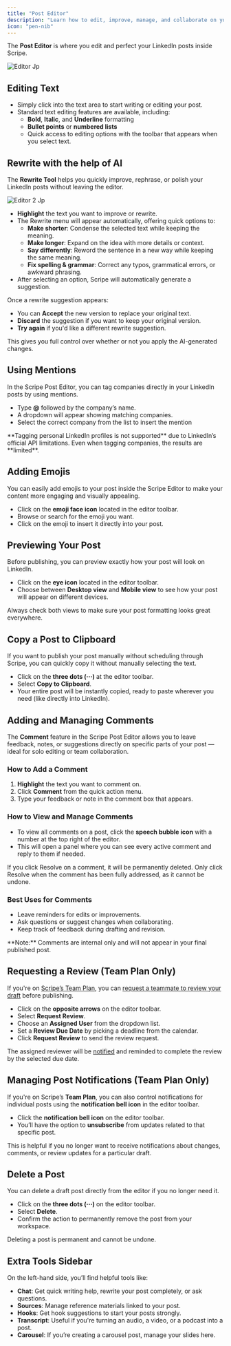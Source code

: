 ```yaml
---
title: "Post Editor"
description: "Learn how to edit, improve, manage, and collaborate on your LinkedIn posts inside the Scripe Post Editor."
icon: "pen-nib"
---
```


The **Post Editor** is where you edit and perfect your LinkedIn posts inside Scripe.

![Editor Jp](/images/editor.jpg)

## Editing Text

- Simply click into the text area to start writing or editing your post.
- Standard text editing features are available, including:
  - **Bold**, **Italic**, and **Underline** formatting
  - **Bullet points** or **numbered lists**
  - Quick access to editing options with the toolbar that appears when you select text.

## Rewrite with the help of AI

The **Rewrite Tool** helps you quickly improve, rephrase, or polish your LinkedIn posts without leaving the editor.

![Editor 2 Jp](/images/editor-2.jpg)

- **Highlight** the text you want to improve or rewrite.
- The Rewrite menu will appear automatically, offering quick options to:
  - **Make shorter**: Condense the selected text while keeping the meaning.
  - **Make longer**: Expand on the idea with more details or context.
  - **Say differently**: Reword the sentence in a new way while keeping the same meaning.
  - **Fix spelling & grammar**: Correct any typos, grammatical errors, or awkward phrasing.
- After selecting an option, Scripe will automatically generate a suggestion.

Once a rewrite suggestion appears:

- You can **Accept** the new version to replace your original text.
- **Discard** the suggestion if you want to keep your original version.
- **Try again** if you'd like a different rewrite suggestion.

This gives you full control over whether or not you apply the AI-generated changes.

## Using Mentions

In the Scripe Post Editor, you can tag companies directly in your LinkedIn posts by using mentions.

- Type **@** followed by the company’s name.
- A dropdown will appear showing matching companies.
- Select the correct company from the list to insert the mention

<Info>
  **Tagging personal LinkedIn profiles is not supported** due to LinkedIn’s official API limitations. Even when tagging companies, the results are **limited**.
</Info>

## Adding Emojis

You can easily add emojis to your post inside the Scripe Editor to make your content more engaging and visually appealing.

- Click on the **emoji face icon** located in the editor toolbar.
- Browse or search for the emoji you want.
- Click on the emoji to insert it directly into your post.

## Previewing Your Post

Before publishing, you can preview exactly how your post will look on LinkedIn.

- Click on the **eye icon** located in the editor toolbar.
- Choose between **Desktop view** and **Mobile view** to see how your post will appear on different devices.

<Tip>
  Always check both views to make sure your post formatting looks great everywhere.
</Tip>

## Copy a Post to Clipboard

If you want to publish your post manually without scheduling through Scripe, you can quickly copy it without manually selecting the text.

- Click on the **three dots (···)** at the editor toolbar.
- Select **Copy to Clipboard**.
- Your entire post will be instantly copied, ready to paste wherever you need (like directly into LinkedIn).

## Adding and Managing Comments

The **Comment** feature in the Scripe Post Editor allows you to leave feedback, notes, or suggestions directly on specific parts of your post — ideal for solo editing or team collaboration.

### How to Add a Comment

1. **Highlight** the text you want to comment on.
2. Click **Comment** from the quick action menu.
3. Type your feedback or note in the comment box that appears.

### How to View and Manage Comments

- To view all comments on a post, click the **speech bubble icon** with a number at the top right of the editor.
- This will open a panel where you can see every active comment and reply to them if needed.

<Warning>
  If you click Resolve on a comment, it will be permanently deleted. Only click Resolve when the comment has been fully addressed, as it cannot be undone.
</Warning>

### Best Uses for Comments

- Leave reminders for edits or improvements.
- Ask questions or suggest changes when collaborating.
- Keep track of feedback during drafting and revision.

<Info>
  **Note:** Comments are internal only and will not appear in your final published post.
</Info>

## Requesting a Review (Team Plan Only)

If you're on [Scripe’s Team Plan](/started/plans), you can [request a teammate to review your draft](/team-plan/content-approval) before publishing.

- Click on the **opposite arrows** on the editor toolbar.
- Select **Request Review**.
- Choose an **Assigned User** from the dropdown list.
- Set a **Review Due Date** by picking a deadline from the calendar.
- Click **Request Review** to send the review request.

The assigned reviewer will be [notified](/team-plan/notifications) and reminded to complete the review by the selected due date.

## Managing Post Notifications (Team Plan Only)

If you're on Scripe’s **Team Plan**, you can also control notifications for individual posts using the **notification bell icon** in the editor toolbar.

- Click the **notification bell icon** on the editor toolbar.
- You’ll have the option to **unsubscribe** from updates related to that specific post.

This is helpful if you no longer want to receive notifications about changes, comments, or review updates for a particular draft.

## Delete a Post

You can delete a draft post directly from the editor if you no longer need it.

- Click on the **three dots (···)** on the editor toolbar.
- Select **Delete**.
- Confirm the action to permanently remove the post from your workspace.

<Warning>
  Deleting a post is permanent and cannot be undone.
</Warning>

## Extra Tools Sidebar

On the left-hand side, you’ll find helpful tools like:

- **Chat**: Get quick writing help, rewrite your post completely, or ask questions.
- **Sources**: Manage reference materials linked to your post.
- **Hooks**: Get hook suggestions to start your posts strongly.
- **Transcript**: Useful if you're turning an audio, a video, or a podcast into a post.
- **Carousel**: If you’re creating a carousel post, manage your slides here.